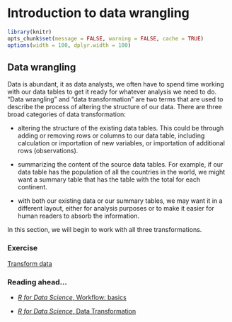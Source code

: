 # Introduction to data wrangling {#data_wrangling}

```r
library(knitr)
opts_chunk$set(message = FALSE, warning = FALSE, cache = TRUE)
options(width = 100, dplyr.width = 100)
```


## Data wrangling

Data is abundant, it as data analysts, we often have to spend time working with our data tables to get it ready for whatever analysis we need to do. "Data wrangling" and "data transformation" are two terms that are used to describe the process of altering the structure of our data. There are three broad categories of data transformation:

- altering the structure of the existing data tables. This could be through adding or removing rows or columns to our data table, including calculation or importation of new variables, or importation of additional rows (observations).

- summarizing the content of the source data tables. For example, if our data table has the population of all the countries in the world, we might want a summary table that has the table with the total for each continent.

- with both our existing data or our summary tables, we may want it in a different layout, either for analysis purposes or to make it easier for human readers to absorb the information.

In this section, we will begin to work with all three transformations.



### Exercise

[Transform data](https://monkmanmh.shinyapps.io/BIDA302_1-2_transform_data/#section-transform-data-1a-manipulate-cases)



### Reading ahead...

* [_R for Data Science_, Workflow: basics](https://r4ds.had.co.nz/workflow-basics.html)

* [_R for Data Science_, Data Transformation](https://r4ds.had.co.nz/transform.html)


